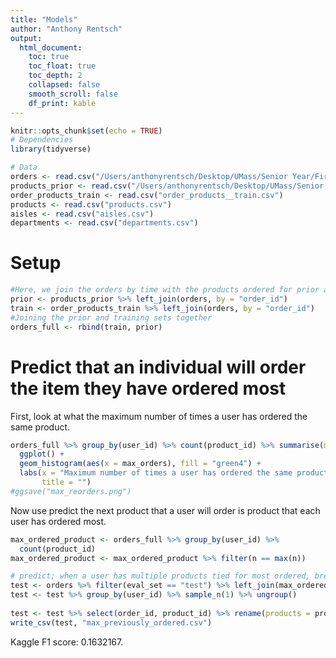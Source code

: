 ```yaml
---
title: "Models"
author: "Anthony Rentsch"
output:
  html_document:
    toc: true
    toc_float: true
    toc_depth: 2
    collapsed: false
    smooth_scroll: false
    df_print: kable
---
```


```r
knitr::opts_chunk$set(echo = TRUE)
# Dependencies
library(tidyverse)

# Data
orders <- read.csv("/Users/anthonyrentsch/Desktop/UMass/Senior Year/First Semester/Advanced Data Analysis/orders.csv")
products_prior <- read.csv("/Users/anthonyrentsch/Desktop/UMass/Senior Year/First Semester/Advanced Data Analysis/order_products__prior.csv")
order_products_train <- read.csv("order_products__train.csv")
products <- read.csv("products.csv")
aisles <- read.csv("aisles.csv")
departments <- read.csv("departments.csv")
```

# Setup

```r
#Here, we join the orders by time with the products ordered for prior and train set orders
prior <- products_prior %>% left_join(orders, by = "order_id")
train <- order_products_train %>% left_join(orders, by = "order_id")
#Joining the prior and training sets together
orders_full <- rbind(train, prior)
```


# Predict that an individual will order the item they have ordered most

First, look at what the maximum number of times a user has ordered the same product.

```r
orders_full %>% group_by(user_id) %>% count(product_id) %>% summarise(max_orders = max(n)) %>% 
  ggplot() +
  geom_histogram(aes(x = max_orders), fill = "green4") +
  labs(x = "Maximum number of times a user has ordered the same product",
       title = "")
#ggsave("max_reorders.png")
```

Now use predict the next product that a user will order is product that each user has ordered most.

```r
max_ordered_product <- orders_full %>% group_by(user_id) %>% 
  count(product_id) 
max_ordered_product <- max_ordered_product %>% filter(n == max(n))

# predict; when a user has multiple products tied for most ordered, break at random
test <- orders %>% filter(eval_set == "test") %>% left_join(max_ordered_product, by = "user_id") 
test <- test %>% group_by(user_id) %>% sample_n(1) %>% ungroup()
  
test <- test %>% select(order_id, product_id) %>% rename(products = product_id)
write_csv(test, "max_previously_ordered.csv")
```

Kaggle F1 score: 0.1632167. 

